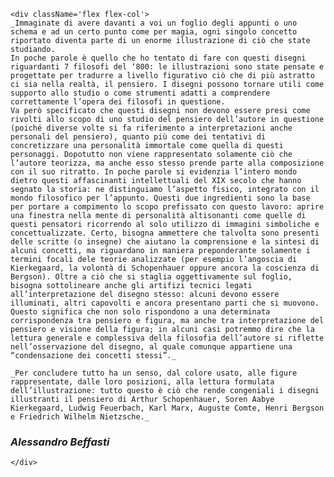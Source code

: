 
    <div className='flex flex-col'>
    _Immaginate di avere davanti a voi un foglio degli appunti o uno schema e ad un certo punto come per magia, ogni singolo concetto riportato diventa parte di un enorme illustrazione di ciò che state studiando.
    In poche parole è quello che ho tentato di fare con questi disegni riguardanti 7 filosofi del ‘800: le illustrazioni sono state pensate e progettate per tradurre a livello figurativo ciò che di più astratto ci sia nella realtà, il pensiero. I disegni possono tornare utili come supporto allo studio o come strumenti adatti a comprendere correttamente l’opera dei filosofi in questione. 
    Va però specificato che questi disegni non devono essere presi come rivolti allo scopo di uno studio del pensiero dell’autore in questione (poiché diverse volte si fa riferimento a interpretazioni anche personali del pensiero), quanto più come dei tentativi di concretizzare una personalità immortale come quella di questi personaggi. Dopotutto non viene rappresentato solamente ciò che l’autore teorizza, ma anche esso stesso prende parte alla composizione con il suo ritratto. In poche parole si evidenzia l’intero mondo dietro questi affascinanti intellettuali del XIX secolo che hanno segnato la storia: ne distinguiamo l’aspetto fisico, integrato con il mondo filosofico per l’appunto. Questi due ingredienti sono la base per portare a compimento lo scopo prefissato con questo lavoro: aprire una finestra nella mente di personalità altisonanti come quelle di questi pensatori ricorrendo al solo utilizzo di immagini simboliche e concettualizzate. Certo, bisogna ammettere che talvolta sono presenti delle scritte (o insegne) che aiutano la comprensione e la sintesi di alcuni concetti, ma riguardano in maniera preponderante solamente i termini focali dele teorie analizzate (per esempio l’angoscia di Kierkegaard, la volontà di Schopenhauer oppure ancora la coscienza di Bergson). Oltre a ciò che si staglia oggettivamente sul foglio, bisogna sottolineare anche gli artifizi tecnici legati all’interpretazione del disegno stesso: alcuni devono essere illuminati, altri capovolti e ancora presentano parti che si muovono. Questo significa che non solo rispondono a una determinata corrispondenza tra pensiero e figura, ma anche tra interpretazione del pensiero e visione della figura; in alcuni casi potremmo dire che la lettura generale e complessiva della filosofia dell’autore si riflette nell’osservazione del disegno, al quale comunque appartiene una “condensazione dei concetti stessi”._

    _Per concludere tutto ha un senso, dal colore usato, alle figure rappresentate, dalle loro posizioni, alla lettura formulata dell’illustrazione: tutto questo è ciò che rende congeniali i disegni illustranti il pensiero di Arthur Schopenhauer, Soren Aabye Kierkegaard, Ludwig Feuerbach, Karl Marx, Auguste Comte, Henri Bergson e Friedrich Wilhelm Nietzsche._
    
### <div className='flex justify-center'>___Alessandro Beffasti___</div>
    </div>





